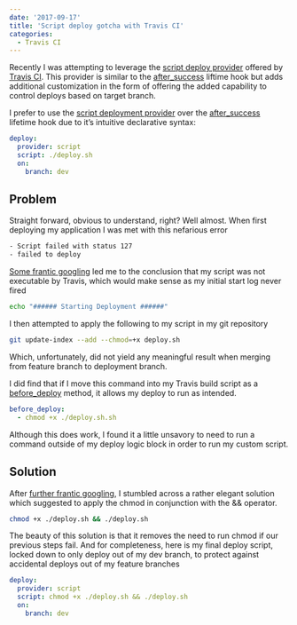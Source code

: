 ```yaml
---
date: '2017-09-17'
title: 'Script deploy gotcha with Travis CI'
categories:
  - Travis CI
---
```


Recently I was attempting to leverage the [script deploy provider](https://docs.travis-ci.com/user/deployment/script/)
offered by [Travis CI](https://github.com/travis-ci). This provider is similar to the [after_success](https://docs.travis-ci.com/user/customizing-the-build#The-Build-Lifecycle)
liftime hook but adds additional customization in the form of offering the added capability to control deploys based on target branch.

I prefer to use the [script deployment provider](https://docs.travis-ci.com/user/deployment/script/) over the [after_success](https://docs.travis-ci.com/user/customizing-the-build#The-Build-Lifecycle)
lifetime hook due to it’s intuitive declarative syntax:

```yaml
deploy:
  provider: script
  script: ./deploy.sh
  on:
    branch: dev
```

## Problem

Straight forward, obvious to understand, right? Well almost. When first deploying my application I was met with this nefarious error

```bash
- Script failed with status 127
- failed to deploy
```

[Some frantic googling](https://stackoverflow.com/questions/42154912/permission-denied-for-build-sh-file/42187039#42187039) led me to the conclusion
that my script was not executable by Travis, which would make sense as my initial start log never fired

```bash
echo "###### Starting Deployment ######"
```

I then attempted to apply the following to my script in my git repository

```bash
git update-index --add --chmod=+x deploy.sh
```

Which, unfortunately, did not yield any meaningful result when merging from feature branch to deployment branch.

I did find that if I move this command into my Travis build script as a [before_deploy](https://docs.travis-ci.com/user/customizing-the-build#Deploying-your-Code)
method, it allows my deploy to run as intended.

```yaml
before_deploy:
  - chmod +x ./deploy.sh.sh
```

Although this does work, I found it a little unsavory to need to run a command outside of my deploy logic block in order to run my custom script.

## Solution

After [further frantic googling](https://github.com/travis-ci/travis-ci/issues/5538#issuecomment-265956466), I stumbled across a rather elegant
solution which suggested to apply the chmod in conjunction with the && operator.

```bash
chmod +x ./deploy.sh && ./deploy.sh
```

The beauty of this solution is that it removes the need to run chmod if our previous steps fail. And for completeness, here is my final deploy script,
locked down to only deploy out of my dev branch, to protect against accidental deploys out of my feature branches

```yaml
deploy:
  provider: script
  script: chmod +x ./deploy.sh && ./deploy.sh
  on:
    branch: dev
```
